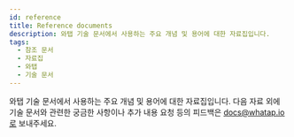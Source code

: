 ```yaml
---
id: reference
title: Reference documents
description: 와탭 기술 문서에서 사용하는 주요 개념 및 용어에 대한 자료집입니다.
tags:
  - 참조 문서
  - 자료집
  - 와탭
  - 기술 문서
---
```


와탭 기술 문서에서 사용하는 주요 개념 및 용어에 대한 자료집입니다. 다음 자료 외에 기술 문서와 관련한 궁금한 사항이나 추가 내용 요청 등의 피드백은 docs@whatap.io로 보내주세요.


<DocCardList/>